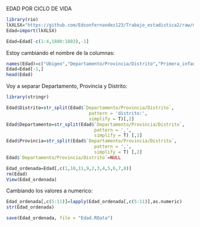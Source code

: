 EDAD POR CICLO DE VIDA

```{r}
library(rio)
lkXLSX="https://github.com/Edsonfernandez123/Trabajo_estadistica2/raw/master/Edad_por_ciclo_de_vida.xlsx"
Edad=import(lkXLSX)
```

```{r}
Edad=Edad[-c(1:4,1880:1883),-1]
```

Estoy cambiando el nombre de la columnas: 

```{r}
names(Edad)=c("Ubigeo","Departamento/Provincia/Distrito","Primera_infancia:0-5","Niñez:6-11","Adolescencia:12-17","Jovenes:18-29","Adult@s_jovenes:30-44","Adult@s_jovenes:45-59","Adultos_mayores:60-")
Edad=Edad[-1,]
head(Edad)
```

Voy a separar Departamento, Provincia y Distrito:

```{r}
library(stringr)
```

```{r}

Edad$Distrito=str_split(Edad$`Departamento/Provincia/Distrito`,
                               pattern = 'distrito:',
                               simplify = T)[,2]
Edad$Departamento=str_split(Edad$`Departamento/Provincia/Distrito`,
                                 pattern = ',',
                                 simplify = T) [,1]
Edad$Provincia=str_split(Edad$`Departamento/Provincia/Distrito`,
                                 pattern = ',',
                                 simplify = T) [,2]
Edad$`Departamento/Provincia/Distrito`=NULL
```

```{r}
Edad_ordenada=Edad[,c(1,10,11,9,2,3,4,5,6,7,8)]
rm(Edad)
View(Edad_ordenada)
```

Cambiando los valores a numerico:

```{r}
Edad_ordenada[,c(5:11)]=lapply(Edad_ordenada[,c(5:11)],as.numeric)
str(Edad_ordenada)
```

```{r}
save(Edad_ordenada, file = "Edad.RData")
```

